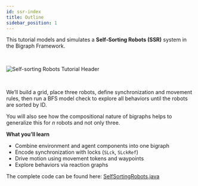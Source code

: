 ```yaml
---
id: ssr-index
title: Outline
sidebar_position: 1
---
```


This tutorial models and simulates a **Self‑Sorting Robots (SSR)** system in the Bigraph Framework.

<br/>

![Self-sorting Robots Tutorial Header](../assets/ssr/self-sorting-robots-overview.png)

<br/>

We’ll build a grid, place three robots, define synchronization and movement rules, then run a BFS model check to explore all behaviors until the robots are sorted by ID.

You will also see how the compositional nature of bigraphs helps to generalize this for *n* robots and not only three.

**What you’ll learn**
- Combine environment and agent components into one bigraph
- Encode synchronization with locks (`SLck`, `SLckRef`)
- Drive motion using movement tokens and waypoints
- Explore behaviors via reaction graphs

The complete code can be found here:
[SelfSortingRobots.java](https://github.com/bigraph-toolkit-suite/bigraphs.grgen-bigraphs/blob/main/src/test/java/org/bigraphs/grgen/converter/usecase/selfsortingrobots/SelfSortingRobots.java)
